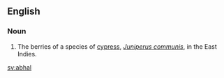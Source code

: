 ==English==

===Noun===
{{en-noun}}

# The berries of a species of [[cypress]], ''[[Juniperus communis]]'', in the East Indies.

[[sv:abhal]]